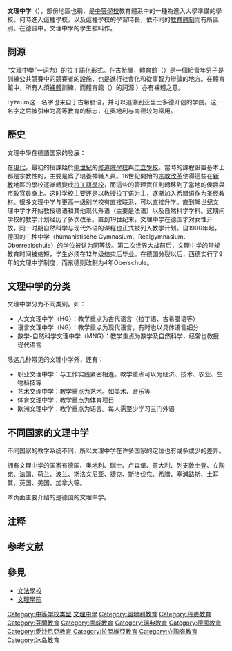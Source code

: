 {{expand|time=2014-03-28T11:22:43+00:00}}
{{unreferenced|time=2014-03-28T11:22:43+00:00}}

'''文理中学'''（{{lang-de|'''Gymnasium'''}}），部份地區也稱'''{{lang|la|lyzeum}}'''，是[[中等學校|中等學校]]教育體系中的一種為進入大學準備的學校。何時進入這種學校，以及這種學校的學習時長，依不同的[[教育體制|教育體制]]而有所區別。在德語中，文理中學的學生被叫作{{lang|de|Gymnasiast}}{{NoteTag|女生被叫作{{lang|de|Gymnasiastin}}；複數為{{lang|de|Gynasiasten}}和{{lang|de|Gymnasiastinnen}}。参见[[:wiktionary:de:Gymnasiast|:wiktionary:de:Gymnasiast]]}}。

== 詞源 ==
“文理中學”一词为{{lang-grc|γυμνάσιον|gymnásion}}）的[[拉丁語化|拉丁語化]]形式。在[[古希臘|古希臘]]，[[體育館|體育館]]（{{lang|la|Gymnásion}}）是一個給青年男子是訓練公共競賽中的競賽者的設施，也是進行社會化和從事智力辯論的地方。在體育館中，所有人須[[裸體|裸體]]訓練，而體育館（{{lang|la|Gymnásion}}）的詞源 {{lang-grc|γυμνός|gymnós}}）亦有裸體之意。

Lyzeum这一名字也来自于古希腊语，并可以追溯到亚里士多德开创的学院。这一名字之后被引申为高等教育的标志，在奥地利与南德较为常用。

== 歷史 ==
文理中學在德語国家的發展：

在[[現代|現代]]，最初的授課始於[[中世紀|中世紀]]的[[修道院學校|修道院學校]]與[[市立學校|市立學校]]。當時的課程設置基本上都是宗教性的，主要是爲了培養神職人員。16世紀開始的[[宗教改革|宗教改革]]使得這些在[[新教|新教]]地區的學校逐漸轉變成[[拉丁語學校|拉丁語學校]]，而這些的管理責任則轉移到了當地的侯爵與市政官員身上。这时学校主要还是以教授拉丁语为主，逐渐加入希腊语作为圣经教材。很多文理中学与更高一级别学校有直接联系，可以直接升学。直到18世纪文理中学才开始教授德语和其他现代外语（主要是法语）以及自然科学学科。这期间学校的教学计划经历了多次改革。直到19世纪末，文理中学在德国才对女性开放，同一时期自然科学与现代外语的课程也正式被列入教学计划。自1900年起，德国的三种中学（humanistische Gymnasium、Realgymnasium、Oberrealschule）的学位被认为同等级。第二次世界大战前后，文理中学的常规教育时间被缩短，学生必须在12年级结束后毕业。在德国分裂以后，西德实行了9年的文理中学制度，而东德则改制为4年Oberschule。

== 文理中学的分类 ==
文理中学分为不同类别。如：
* 人文文理中学（HG）：教学重点为古代语言（拉丁语、古希腊语等）
* 语言文理中学（NG）：教学重点为现代语言，有时也以具体语言细分
* 数学-自然科学文理中学（MNG）：教学重点为数学及自然科学，经常也教授现代语言
除这几种常见的文理中学外，还有：
* 职业文理中学：与工作实践紧密相连。教学重点可以为经济、技术、农业、生物科技等
* 艺术文理中学：教学重点为艺术。如美术、音乐等
* 体育文理中学：教学重点为体育项目
* 欧洲文理中学：教学重点为语言。每人需至少学习三门外语

== 不同国家的文理中学 ==
不同国家的教学系统不同，所以文理中学在许多国家的定位也有或多或少的差异。

拥有文理中学的国家有德国、奥地利、瑞士、卢森堡、意大利、列支敦士登、立陶宛、法国、荷兰、波兰、斯洛文尼亚、捷克、斯洛伐克、希腊、塞浦路斯、土耳其、英国、美国、加拿大等。

本页面主要介绍的是德国的文理中学。

== 注释 ==
{{NoteFoot}}

== 参考文献 ==
{{Reflist}}

== 參見 ==
{{Portal|教育}}
* [[文法學校|文法學校]]
* [[文理學院|文理學院]]

[[Category:中等学校类型|Category:中等学校类型]]
[[Category:文理中學|]]
[[Category:奥地利教育|Category:奥地利教育]]
[[Category:丹麥教育|Category:丹麥教育]]
[[Category:芬蘭教育|Category:芬蘭教育]]
[[Category:挪威教育|Category:挪威教育]]
[[Category:瑞典教育|Category:瑞典教育]]
[[Category:德國教育|Category:德國教育]]
[[Category:愛沙尼亞教育|Category:愛沙尼亞教育]]
[[Category:拉脫維亞教育|Category:拉脫維亞教育]]
[[Category:立陶宛教育|Category:立陶宛教育]]
[[Category:冰岛教育|Category:冰岛教育]]